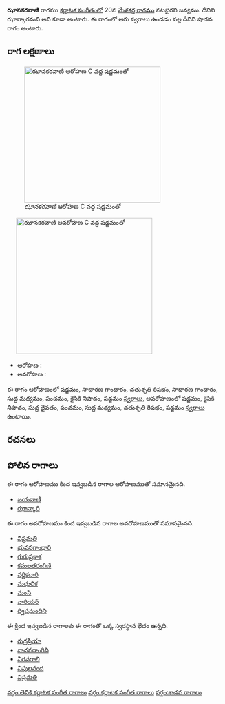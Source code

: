 {{Infobox ragam
	| name          	= ఝానకరవాణి
	| synonym	    	= ఝాన్కారమని
	| mela          	= 
	| chakra        	= 
	| janaka        	= 
	| type          	= శాడవ
	| arohanam      	= {{svaraC|S|G2|R2|G2|M1|P|N2|S'}} 
	| avarohanam    	= {{svaraC|S'|N2|D1|P|M1|R2|S}}
	| jeeva         	=
	| chhaya        	=
	| nyasa         	=
	| vishesha      	= 
	| equivalent  		= 
}}
{{కర్ణాటక సంగీత రాగాలు}}
'''ఝానకరవాణి''' రాగము [[కర్ణాటక సంగీతం]]లో 20వ [[మేళకర్త రాగము]] నటభైరవి జన్యము. దీనిని ఝాన్కారమని అని కూడా అంటారు. ఈ రాగంలో ఆరు స్వరాలు ఉండడం వల్ల దీనిని షాడవ రాగం అంటారు.


==రాగ లక్షణాలు==
[[Image:jhankaravani_ar_kb2wiki.png|thumb|right|316px|''ఝానకరవాణి'' ఆరోహణ C వద్ద షడ్జమంతో]]
	[[Image:jhankaravani_av_kb2wiki.png|thumb|right|316px|''ఝానకరవాణి'' అవరోహణ C వద్ద షడ్జమంతో]]

* ఆరోహణ : {{svaraC|S|G2|R2|G2|M1|P|N2|S'}} 
* అవరోహణ : {{svaraC|S'|N2|D1|P|M1|R2|S}}

ఈ రాగం ఆరోహణంలో షడ్జమం, సాధారణ  గాంధారం, చతుశృతి రిషభం, సాధారణ  గాంధారం, సుద్ద మధ్యమం, పంచమం, కైసికి నిషాదం, షడ్జమం [[స్వరాలు]], అవరోహణంలో షడ్జమం, కైసికి నిషాదం, సుద్ద దైవతం, పంచమం, సుద్ద మధ్యమం, చతుశృతి రిషభం, షడ్జమం [[స్వరాలు]] ఉంటాయి.

==రచనలు==



==పోలిన రాగాలు==
ఈ రాగం ఆరోహణము కింద ఇవ్వబడిన రాగాల ఆరోహణముతో సమానమైనది.
* [[జయవాణి]]
* [[ఝాన్కారి]]

ఈ రాగం అవరోహణము కింద ఇవ్వబడిన రాగాల అవరోహణముతో సమానమైనది.
* [[విప్రమతి]]
* [[భువనగాంధారి]]
* [[గురుప్రకాశ]]
* [[కమలతరంగిణి]]
* [[ వర్ణికదారి]]
* [[మధులిక]]
* [[మంసి]]
* [[వారియర్]]
* [[ద్విషమందిని]]

ఈ క్రింద ఇవ్వబడిన రాగాలకు ఈ రాగంతో ఒక్క స్వరస్థాన భేదం ఉన్నది.
* [[రుద్రప్రియా]]
* [[నాదవరాంగిని]]
* [[వీరవరాలి]]
* [[విపులనంద]]
* [[విప్రమతి]]



[[వర్గం:తెవికి కర్ణాటక సంగీత రాగాలు]]
[[వర్గం:కర్ణాటక సంగీత రాగాలు]]
[[వర్గం:శాడవ రాగాలు]]